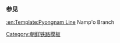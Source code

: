{{鐵道路線
| 模板名稱 = 南浦线
| 名稱 = [[南浦線]]
| 代表色 = blue
| 背景顏色 = #ffffff
| 車站列表 = [[新南浦站|新南浦]] - [[南浦站 (南浦市)|南浦]]
}}<noinclude>
===参见===
[[:en:Template:Pyongnam Line]] Namp'o Branch
[[Category:朝鲜铁路模板]]
</noinclude>